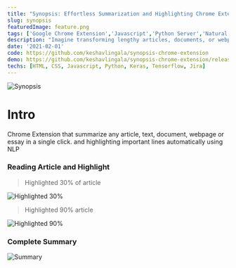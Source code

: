 ```yaml
---
title: "Synopsis: Effortless Summarization and Highlighting Chrome Extension"
slug: synopsis
featuredImage: feature.png
tags: ['Google Chrome Extension','Javascript','Python Server','Natural Language Processing','Machine Learning','Real time Application','Downloadable Extension','Keshav Lingala','Keshav Reddy','Keshav Reddy Lingala','Lingala Keshav Reddy','Keshav']
description: "Imagine transforming lengthy articles, documents, or webpages into concise summaries with just a click. The Synopsis Chrome Extension does just that, leveraging advanced NLP and machine learning to automatically highlight key points and generate succinct summaries. Perfect for anyone needing quick insights or detailed overviews, this tool enhances your browsing experience by distilling information and emphasizing essential content."
date: '2021-02-01'
code: https://github.com/keshavlingala/synopsis-chrome-extension
demo: https://github.com/keshavlingala/synopsis-chrome-extension/releases/tag/v1.0
techs: [HTML, CSS, Javascript, Python, Keras, Tensorflow, Jira]
---
```



![Synopsis](feature.png)

# Intro

Chrome Extension that summarize any article, text, document, webpage or essay in a single click. and highlighting important lines automatically using NLP


### Reading Article and Highlight

> Highlighted 30% of article

![Highlighted 30%](images/highlighted30.png)

> Highlighted 90% article

![Highlighted 90%](images/highlighted90.png)

### Complete Summary

![Summary](images/summary.png)

